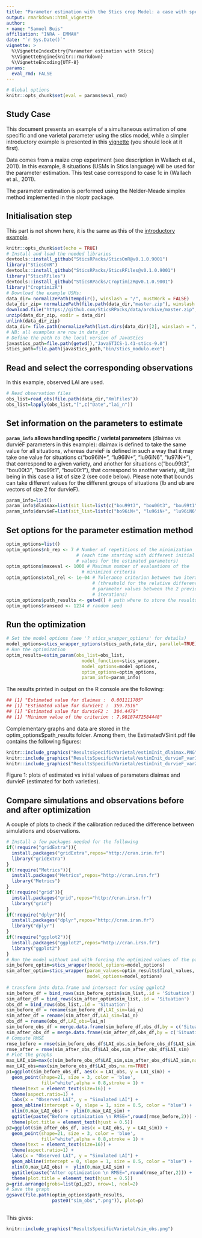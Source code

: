 ```yaml
---
title: "Parameter estimation with the Stics crop Model: a case with specific and varietal parameters"
output: rmarkdown::html_vignette
author:
- name: "Samuel Buis"
affiliation: "INRA - EMMAH"
date: "`r Sys.Date()`"
vignette: >
  %\VignetteIndexEntry{Parameter estimation with Stics}
  %\VignetteEngine{knitr::rmarkdown}
  %\VignetteEncoding{UTF-8}
params:
  eval_rmd: FALSE
---
```


```r
# Global options
knitr::opts_chunk$set(eval = params$eval_rmd)
```

## Study Case

This document presents an example of a simultaneous estimation of one specific and one varietal parameter using the stics model, while a simpler introductory example is presented in this [vignette](https://sticsrpacks.github.io/CroptimizR/articles/Parameter_estimation_simple_case.html) (you should look at it first).

Data comes from a maize crop experiment (see description in Wallach et al., 2011). In this example, 8 situations (USMs in Stics language) will be used for the parameter estimation. This test case correspond to case 1c in (Wallach et al., 2011).

The parameter estimation is performed using the Nelder-Meade simplex method implemented in the nloptr package.


## Initialisation step

This part is not shown here, it is the same as this of the [introductory example](https://sticsrpacks.github.io/CroptimizR/articles/Parameter_estimation_simple_case.html). 

```r
knitr::opts_chunk$set(echo = TRUE)
# Install and load the needed libraries
devtools::install_github("SticsRPacks/SticsOnR@v0.1.0.9001")
library("SticsOnR")
devtools::install_github("SticsRPacks/SticsRFiles@v0.1.0.9001")
library("SticsRFiles")
devtools::install_github("SticsRPacks/CroptimizR@v0.1.0.9001")
library("CroptimizR")
# Download the example USMs:
data_dir= normalizePath(tempdir(), winslash = "/", mustWork = FALSE)
data_dir_zip= normalizePath(file.path(data_dir,"master.zip"), winslash = "/", mustWork = FALSE)
download.file("https://github.com/SticsRPacks/data/archive/master.zip", data_dir_zip)
unzip(data_dir_zip, exdir = data_dir)
unlink(data_dir_zip)
data_dir= file.path(normalizePath(list.dirs(data_dir)[2], winslash = "/"),"study_case_1","V9.0")
# NB: all examples are now in data_dir
# Define the path to the local version of JavaStics 
javastics_path=file.path(getwd(),"JavaSTICS-1.41-stics-9.0")
stics_path=file.path(javastics_path,"bin/stics_modulo.exe")
```

## Read and select the corresponding observations

In this example, observed LAI are used.

```r
# Read observation files
obs_list=read_obs(file.path(data_dir,"XmlFiles"))
obs_list=lapply(obs_list,"[",c("Date","lai_n"))
```

## Set information on the parameters to estimate

**`param_info` allows handling specific / varietal parameters** (dlaimax vs durvieF parameters in this example): dlaimax is defined to take the same value for all situations, whereas durvieF is defined in such a way that it may take one value for situations c("bo96iN+", "lu96iN+", "lu96iN6", "lu97iN+"), that correspond to a given variety, and another for situations c("bou99t3", "bou00t3", "bou99t1", "bou00t1"), that correspond to another variety, sit_list being in this case a list of size 2 (see code below).
Please note that bounds can take different values for the different groups of situations (lb and ub are vectors of size 2 for durvieF).

```r
param_info=list()
param_info$dlaimax=list(sit_list=list(c("bou99t3", "bou00t3", "bou99t1", "bou00t1", "bo96iN+", "lu96iN+", "lu96iN6", "lu97iN+")),lb=0.0005,ub=0.0025)
param_info$durvieF=list(sit_list=list(c("bo96iN+", "lu96iN+", "lu96iN6", "lu97iN+"), c("bou99t3", "bou00t3", "bou99t1", "bou00t1")),lb=c(50,100),ub=c(400,450))
```

## Set options for the parameter estimation method

```r
optim_options=list() 
optim_options$nb_rep <- 7 # Number of repetitions of the minimization 
                          # (each time starting with different initial
                          # values for the estimated parameters) 
optim_options$maxeval <- 1000 # Maximum number of evaluations of the 
                            # minimized criteria 
optim_options$xtol_rel <- 1e-04 # Tolerance criterion between two iterations
                                # (threshold for the relative difference of
                                # parameter values between the 2 previous 
                                # iterations)
optim_options$path_results <- getwd() # path where to store the results (graph and Rdata)
optim_options$ranseed <- 1234 # random seed  
```

## Run the optimization

```r
# Set the model options (see '? stics_wrapper_options' for details)
model_options=stics_wrapper_options(stics_path,data_dir, parallel=TRUE) 
# Run the optimization
optim_results=estim_param(obs_list=obs_list,
                            model_function=stics_wrapper,
                            model_options=model_options,
                            optim_options=optim_options,
                            param_info=param_info)
```

The results printed in output on the R console are the following:
```r
## [1] "Estimated value for dlaimax :  0.001111705"
## [1] "Estimated value for durvieF1 :  359.7516"
## [1] "Estimated value for durvieF2 :  384.4479"
## [1] "Minimum value of the criterion : 7.98187472584448"
```

Complementary graphs and data are stored in the optim_options$path_results folder. Among them, the EstimatedVSinit.pdf file contains the following figures: 

```r
knitr::include_graphics("ResultsSpecificVarietal/estimInit_dlaimax.PNG")
knitr::include_graphics("ResultsSpecificVarietal/estimInit_durvieF_var1.PNG")
knitr::include_graphics("ResultsSpecificVarietal/estimInit_durvieF_var2.PNG")
```

Figure 1: plots of estimated vs initial values of parameters dlaimax and durvieF (estimated for both varieties).


## Compare simulations and observations before and after optimization

A couple of plots to check if the calibration reduced the difference between simulations and observations.

```r
# Install a few packages needed for the following
if(!require("gridExtra")){
  install.packages("gridExtra",repos="http://cran.irsn.fr")
  library("gridExtra")
}
if(!require("Metrics")){
  install.packages("Metrics",repos="http://cran.irsn.fr")
  library("Metrics")
}
if(!require("grid")){
  install.packages("grid",repos="http://cran.irsn.fr")
  library("grid")
}
if(!require("dplyr")){
  install.packages("dplyr",repos="http://cran.irsn.fr")
  library("dplyr")
}
if(!require("ggplot2")){
  install.packages("ggplot2",repos="http://cran.irsn.fr")
  library("ggplot2")
}
# Run the model without and with forcing the optimized values of the parameters
sim_before_optim=stics_wrapper(model_options=model_options)
sim_after_optim=stics_wrapper(param_values=optim_results$final_values,
                              model_options=model_options)
  
# transform into data.frame and intersect for using ggplot2
sim_before_df = bind_rows(sim_before_optim$sim_list,.id = 'Situation')
sim_after_df = bind_rows(sim_after_optim$sim_list,.id = 'Situation')
obs_df = bind_rows(obs_list,.id = 'Situation')
sim_before_df = rename(sim_before_df,LAI_sim=lai_n)
sim_after_df = rename(sim_after_df,LAI_sim=lai_n)
obs_df = rename(obs_df,LAI_obs=lai_n)
sim_before_obs_df = merge.data.frame(sim_before_df,obs_df,by = c('Situation','Date'), all.x = TRUE)
sim_after_obs_df = merge.data.frame(sim_after_df,obs_df,by = c('Situation','Date'), all.x = TRUE)
# Compute RMSE
rmse_before = rmse(sim_before_obs_df$LAI_obs,sim_before_obs_df$LAI_sim)
rmse_after = rmse(sim_after_obs_df$LAI_obs,sim_after_obs_df$LAI_sim)
# Plot the graphs
max_LAI_sim=max(c(sim_before_obs_df$LAI_sim,sim_after_obs_df$LAI_sim,na.rm=TRUE),na.rm=TRUE)
max_LAI_obs=max(sim_before_obs_df$LAI_obs,na.rm=TRUE)
p1=ggplot(sim_before_obs_df, aes(x = LAI_obs, y = LAI_sim)) + 
  geom_point(shape=21, size = 3, color = 'blue',
             fill="white",alpha = 0.8,stroke = 1) +
  theme(text = element_text(size=16)) + 
  theme(aspect.ratio=1) +
  labs(x = "Observed LAI", y = "Simulated LAI") +
  geom_abline(intercept = 0, slope = 1, size = 0.5, color = "blue") +
  xlim(0,max_LAI_obs) +  ylim(0,max_LAI_sim) +
  ggtitle(paste("Before optimization \n RMSE=",round(rmse_before,2))) +
  theme(plot.title = element_text(hjust = 0.5))
p2=ggplot(sim_after_obs_df, aes(x = LAI_obs, y = LAI_sim)) + 
  geom_point(shape=21, size = 3, color = 'blue',
             fill="white",alpha = 0.8,stroke = 1) +
  theme(text = element_text(size=16)) + 
  theme(aspect.ratio=1) +
  labs(x = "Observed LAI", y = "Simulated LAI") +
  geom_abline(intercept = 0, slope = 1, size = 0.5, color = "blue") +
  xlim(0,max_LAI_obs) +  ylim(0,max_LAI_sim) +
  ggtitle(paste("After optimization \n RMSE=",round(rmse_after,2))) +
  theme(plot.title = element_text(hjust = 0.5))
p=grid.arrange(grobs=list(p1,p2), nrow=1, ncol=2)
# Save the graph
ggsave(file.path(optim_options$path_results,
                 paste0("sim_obs",".png")), plot=p)
  
```


This gives:

```r
knitr::include_graphics("ResultsSpecificVarietal/sim_obs.png")
```
